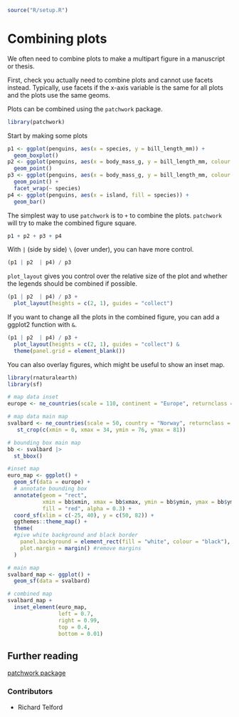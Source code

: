 ``` r
source("R/setup.R")
```

# Combining plots {#sec-combining-plots}

We often need to combine plots to make a multipart figure in a manuscript or thesis.

First, check you actually need to combine plots and cannot use facets instead.
Typically, use facets if the x-axis variable is the same for all plots and the plots use the same geoms.

Plots can be combined using the `patchwork` package.

```r
library(patchwork)
```

Start by making some plots

```r
p1 <- ggplot(penguins, aes(x = species, y = bill_length_mm)) +
  geom_boxplot()
p2 <- ggplot(penguins, aes(x = body_mass_g, y = bill_length_mm, colour = species)) +
  geom_point()
p3 <- ggplot(penguins, aes(x = body_mass_g, y = bill_length_mm, colour = species)) +
  geom_point() +
  facet_wrap(~ species)
p4 <- ggplot(penguins, aes(x = island, fill = species)) +
  geom_bar()
```

The simplest way to use `patchwork` is to `+` to combine the plots.
`patchwork` will try to make the combined figure square.

```r
p1 + p2 + p3 + p4
```
With `|` (side by side) `\` (over under), you can have more control.

```r
(p1 | p2  | p4) / p3
```

`plot_layout` gives you control over the relative size of the plot and whether the legends should be combined if possible.

```r
(p1 | p2  | p4) / p3 + 
  plot_layout(heights = c(2, 1), guides = "collect")
```

If you want to change all the plots in the combined figure, you can add a ggplot2 function with `&`.

```r
(p1 | p2  | p4) / p3 + 
  plot_layout(heights = c(2, 1), guides = "collect") &
  theme(panel.grid = element_blank())
```

You can also overlay figures, which might be useful to show an inset map.

```r
library(rnaturalearth)
library(sf)

# map data inset
europe <- ne_countries(scale = 110, continent = "Europe", returnclass = "sf")

# map data main map
svalbard <- ne_countries(scale = 50, country = "Norway", returnclass = "sf") |>  
   st_crop(c(xmin = 0, xmax = 34, ymin = 76, ymax = 81))

# bounding box main map
bb <- svalbard |> 
  st_bbox()

#inset map
euro_map <- ggplot() +
  geom_sf(data = europe) +
  # annotate bounding box
  annotate(geom = "rect", 
           xmin = bb$xmin, xmax = bb$xmax, ymin = bb$ymin, ymax = bb$ymax, 
           fill = "red", alpha = 0.3) +
  coord_sf(xlim = c(-25, 40), y = c(50, 82)) +
  ggthemes::theme_map() +
  theme(
  #give white background and black border
    panel.background = element_rect(fill = "white", colour = "black"), 
    plot.margin = margin() #remove margins
  )

# main map
svalbard_map <- ggplot() +
  geom_sf(data = svalbard)

# combined map
svalbard_map + 
  inset_element(euro_map, 
                left = 0.7, 
                right = 0.99, 
                top = 0.4, 
                bottom = 0.01)
```

::: callout-note
## Further reading

[patchwork package](https://patchwork.data-imaginist.com/)
:::

::: {.column-margin}
### Contributors {.unlisted .unnumbered}

-   Richard Telford
:::
